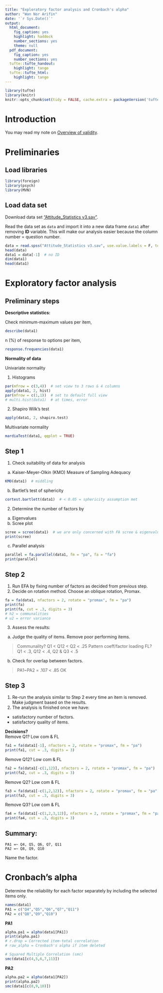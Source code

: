 ```yaml
---
title: "Exploratory factor analysis and Cronbach's alpha"
author: "Wan Nor Arifin"
date: '`r Sys.Date()`'
output:
  html_document:
    fig_caption: yes
    highlight: haddock
    number_sections: yes
    theme: null
  pdf_document:
    fig_caption: yes
    number_sections: yes
  tufte::tufte_handout:
    highlight: tango
  tufte::tufte_html:
    highlight: tango
---
```


```r
library(tufte)
library(knitr)
knitr::opts_chunk$set(tidy = FALSE, cache.extra = packageVersion('tufte'), echo = TRUE, fig.margin=FALSE, fig.show = "asis", fig.align = "center", fig.width = 6, fig.asp = 1)
```

# Introduction
You may read my note on [Overview of validity](https://www.dropbox.com/s/qflvzp9m0p0jeh6/An%20overview%20of%20validity%20%28medstats%29.pdf?dl=0).

# Preliminaries

## Load libraries

```r
library(foreign)
library(psych)
library(MVN)
```

## Load data set

Download data set ["Attitude_Statistics v3.sav"]("https://wnarifin.github.io/data/Attitude_Statistics v3.sav").

Read the data set as `data` and import it into a new data frame `data1` after removing **ID** variable. This will make our analysis easier because the column number = question number.
```r
data = read.spss("Attitude_Statistics v3.sav", use.value.labels = F, to.data.frame = T)
head(data)
data1 = data[-1]  # no ID
dim(data1)
head(data1)
```

# Exploratory factor analysis

## Preliminary steps

**Descriptive statistics:**

Check minimum-maximum values per item,
```r
describe(data1)
```

n (%) of response to options per item,
```r
response.frequencies(data1)
```

**Normality of data**

Univariate normality

1. Histograms
```r
par(mfrow = c(3,4))  # set view to 3 rows & 4 columns
apply(data1, 2, hist)
par(mfrow = c(1,1))  # set to default full view
# multi.hist(data1)  # at times, error
```

2. Shapiro Wilk's test
```r
apply(data1, 2, shapiro.test)
```

Multivariate normality
```r
mardiaTest(data1, qqplot = TRUE)
```

## Step 1

1. Check suitability of data for analysis

a. Kaiser-Meyer-Olkin (KMO) Measure of Sampling Adequacy
```r
KMO(data1)  # middling
```
b. Bartlet's test of sphericity
```r
cortest.bartlett(data1)  # < 0.05 = sphericity assumption met
```


2. Determine the number of factors by

a. Eigenvalues
b. Scree plot
```r
scree = scree(data1)  # we are only concerned with FA scree & eigenvalues
print(scree)
```
c. Parallel analysis
```r
parallel = fa.parallel(data1, fm = "pa", fa = "fa")
print(parallel)
```

## Step 2

1. Run EFA by fixing number of factors as decided from previous step.
2. Decide on rotation method. Choose an oblique rotation, Promax.
```r
fa = fa(data1, nfactors = 2, rotate = "promax", fm = "pa")
print(fa)
print(fa, cut = .3, digits = 3)
# h2 = communalities
# u2 = error variance
```

3. Assess the results:

a. Judge the quality of items. Remove poor performing items.

> Communality? Q1 < Q12 < Q2 < .25
> Pattern coeff/factor loading FL? Q1 < .3, Q12 < .4, Q2 & Q3 < .5
  
b. Check for overlap between factors.

> PA1~PA2 = .107 < .85 OK

## Step 3

1. Re-run the analysis similar to Step 2 every time an item is removed. Make judgment based on the results.
2. The analysis is finished once we have:

- satisfactory number of factors.
- satisfactory quality of items.
  
**Decisions?**  
Remove Q1? Low com & FL
```r
fa1 = fa(data1[-1], nfactors = 2, rotate = "promax", fm = "pa")
print(fa1, cut = .3, digits = 3)
```

Remove Q12? Low com & FL
```r
fa2 = fa(data1[-c(1,12)], nfactors = 2, rotate = "promax", fm = "pa")
print(fa2, cut = .3, digits = 3)
```

Remove Q2? Low com & FL
```r
fa3 = fa(data1[-c(1,2,12)], nfactors = 2, rotate = "promax", fm = "pa")
print(fa3, cut = .3, digits = 3)
```

Remove Q3? Low com & FL
```r
fa4 = fa(data1[-c(1,2,3,12)], nfactors = 2, rotate = "promax", fm = "pa")
print(fa4, cut = .3, digits = 3)
```

## Summary:
```
PA1 =~ Q4, Q5, Q6, Q7, Q11
PA2 =~ Q8, Q9, Q10
```
Name the factor.

# Cronbach's alpha

Determine the reliability for each factor separately by including the selected items only.
```r
names(data1)
PA1 = c("Q4","Q5","Q6","Q7","Q11")
PA2 = c("Q8","Q9","Q10")
```

**PA1**
```r
alpha.pa1 = alpha(data1[PA1])
print(alpha.pa1)
# r.drop = Corrected item-total correlation
# raw_alpha = Cronbach's alpha if item deleted
```

```r
# Squared Multiple Correlation (smc)
smc(data1[c(4,5,6,7,11)])
```

**PA2**
```r
alpha.pa2 = alpha(data1[PA2])
print(alpha.pa2)
smc(data1[c(8,9,10)])
```